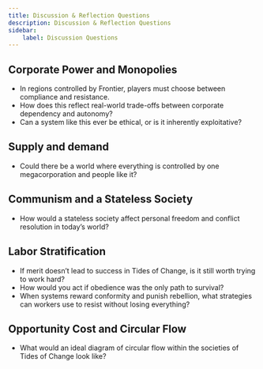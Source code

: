 ```yaml
---
title: Discussion & Reflection Questions
description: Discussion & Reflection Questions
sidebar:
    label: Discussion Questions
---
```


## Corporate Power and Monopolies
- In regions controlled by Frontier, players must choose between compliance and resistance. 
- How does this reflect real-world trade-offs between corporate dependency and autonomy? 
- Can a system like this ever be ethical, or is it inherently exploitative? 

## Supply and demand
- Could there be a world where everything is controlled by one megacorporation and people like it? 

## Communism and a Stateless Society
- How would a stateless society affect personal freedom and conflict resolution in today’s world? 

## Labor Stratification
- If merit doesn’t lead to success in Tides of Change, is it still worth trying to work hard?
- How would you act if obedience was the only path to survival?
- When systems reward conformity and punish rebellion, what strategies can workers use to resist without losing everything? 

## Opportunity Cost and Circular Flow
- What would an ideal diagram of circular flow within the societies of Tides of Change look like? 

